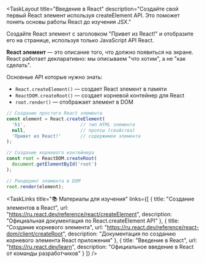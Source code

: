 <TaskLayout 
  title="Введение в React"
  description="Создайте свой первый React элемент используя createElement API. Это поможет понять основы работы React до изучения JSX."
>

<TaskObjective>

Создайте React элемент с заголовком "Привет из React!" и отобразите его на странице, используя только JavaScript API React.

</TaskObjective>

<Info>

**React элемент** — это описание того, что должно появиться на экране. React работает декларативно: мы описываем "что хотим", а не "как сделать".

Основные API которые нужно знать:
- `React.createElement()` — создает React элемент в памяти
- `ReactDOM.createRoot()` — создает корневой контейнер для React
- `root.render()` — отображает элемент в DOM

</Info>

<CodeExample title="Пример использования React.createElement">

```javascript
// Создание простого React элемента
const element = React.createElement(
  'h1',                    // тип HTML элемента
  null,                    // пропсы (свойства)
  'Привет из React!'       // содержимое элемента
);

// Создание корневого контейнера
const root = ReactDOM.createRoot(
  document.getElementById('root')
);

// Рендеринг элемента в DOM
root.render(element);
```

</CodeExample>

<TaskLinks 
  title="📚 Материалы для изучения"
  links={[
    {
      title: "Создание элементов в React",
      url: "https://ru.react.dev/reference/react/createElement",
      description: "Официальная документация по React.createElement API"
    },
    {
      title: "Создание корневого элемента",
      url: "https://ru.react.dev/reference/react-dom/client/createRoot",
      description: "Документация по созданию корневого элемента React приложения"
    },
    {
      title: "Введение в React",
      url: "https://ru.react.dev/learn",
      description: "Официальное введение в React от команды разработчиков"
    }
  ]}
/>

</TaskLayout> 